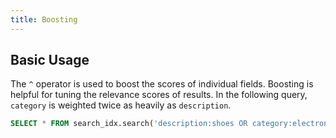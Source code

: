 ```yaml
---
title: Boosting
---
```


## Basic Usage

The `^` operator is used to boost the scores of individual fields. Boosting is helpful for tuning
the relevance scores of results. In the following query, `category` is weighted twice as heavily as `description`.

```sql
SELECT * FROM search_idx.search('description:shoes OR category:electronics^2');
```
